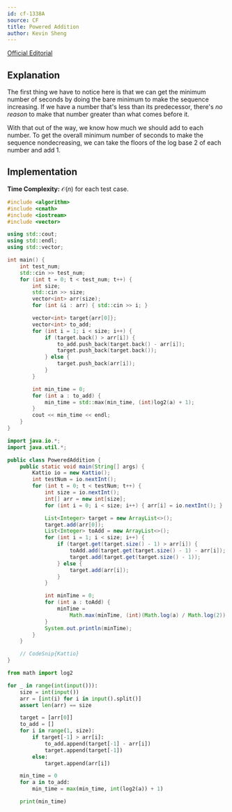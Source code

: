 ```yaml
---
id: cf-1338A
source: CF
title: Powered Addition
author: Kevin Sheng
---
```


[Official Editorial](https://codeforces.com/blog/entry/75913)

## Explanation

The first thing we have to notice here is that we can get the minimum number
of seconds by doing the bare minimum to make the sequence increasing.
If we have a number that's less than its predecessor, there's *no reason*
to make that number greater than what comes before it.

With that out of the way, we know how much we should add to each number.
To get the overall minimum number of seconds to make the sequence nondecreasing,
we can take the floors of the log base 2 of each number and add 1.

## Implementation

**Time Complexity:** $\mathcal{O}(n)$ for each test case.

<LanguageSection>
<CPPSection>

```cpp
#include <algorithm>
#include <cmath>
#include <iostream>
#include <vector>

using std::cout;
using std::endl;
using std::vector;

int main() {
	int test_num;
	std::cin >> test_num;
	for (int t = 0; t < test_num; t++) {
		int size;
		std::cin >> size;
		vector<int> arr(size);
		for (int &i : arr) { std::cin >> i; }

		vector<int> target{arr[0]};
		vector<int> to_add;
		for (int i = 1; i < size; i++) {
			if (target.back() > arr[i]) {
				to_add.push_back(target.back() - arr[i]);
				target.push_back(target.back());
			} else {
				target.push_back(arr[i]);
			}
		}

		int min_time = 0;
		for (int a : to_add) {
			min_time = std::max(min_time, (int)log2(a) + 1);
		}
		cout << min_time << endl;
	}
}
```

</CPPSection>
<JavaSection>

```java
import java.io.*;
import java.util.*;

public class PoweredAddition {
	public static void main(String[] args) {
		Kattio io = new Kattio();
		int testNum = io.nextInt();
		for (int t = 0; t < testNum; t++) {
			int size = io.nextInt();
			int[] arr = new int[size];
			for (int i = 0; i < size; i++) { arr[i] = io.nextInt(); }

			List<Integer> target = new ArrayList<>();
			target.add(arr[0]);
			List<Integer> toAdd = new ArrayList<>();
			for (int i = 1; i < size; i++) {
				if (target.get(target.size() - 1) > arr[i]) {
					toAdd.add(target.get(target.size() - 1) - arr[i]);
					target.add(target.get(target.size() - 1));
				} else {
					target.add(arr[i]);
				}
			}

			int minTime = 0;
			for (int a : toAdd) {
				minTime =
				    Math.max(minTime, (int)(Math.log(a) / Math.log(2)) + 1);
			}
			System.out.println(minTime);
		}
	}

	// CodeSnip{Kattio}
}
```

</JavaSection>
<PySection>

```py
from math import log2

for _ in range(int(input())):
	size = int(input())
	arr = [int(i) for i in input().split()]
	assert len(arr) == size

	target = [arr[0]]
	to_add = []
	for i in range(1, size):
		if target[-1] > arr[i]:
			to_add.append(target[-1] - arr[i])
			target.append(target[-1])
		else:
			target.append(arr[i])

	min_time = 0
	for a in to_add:
		min_time = max(min_time, int(log2(a)) + 1)

	print(min_time)
```

</PySection>
</LanguageSection>
